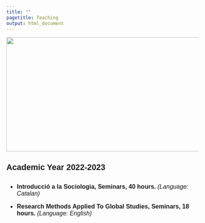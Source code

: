 ---
title: ""
pagetitle: Teaching
output: html_document
---

<img src="files/teaching.jpg" loading="lazy" width="1004" height="300"/>

##

##

<p style="font-family: Helvetica, sans-serif; font-size:16pt; font-style:Helvetica">
**Academic Year 2022-2023**
</p>

## 

## 

<font style="font-family: Helvetica, sans-serif; font-size:12pt">

* **Introducció a la Sociologia, Seminars, 40 hours.** *(Language: Catalan)*

* **Research Methods Applied To Global Studies, Seminars, 18 hours.** *(Language: English)*

</font>
